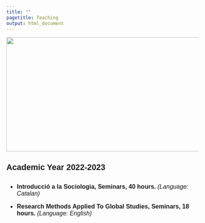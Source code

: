 ---
title: ""
pagetitle: Teaching
output: html_document
---

<img src="files/teaching.jpg" loading="lazy" width="1004" height="300"/>

##

##

<p style="font-family: Helvetica, sans-serif; font-size:16pt; font-style:Helvetica">
**Academic Year 2022-2023**
</p>

## 

## 

<font style="font-family: Helvetica, sans-serif; font-size:12pt">

* **Introducció a la Sociologia, Seminars, 40 hours.** *(Language: Catalan)*

* **Research Methods Applied To Global Studies, Seminars, 18 hours.** *(Language: English)*

</font>
